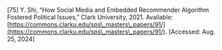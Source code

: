 \[75\]	Y. Shi, “How Social Media and Embedded Recommender Algorithm Fostered Political Issues,” Clark University, 2021\. Available: [https://commons.clarku.edu/sps\_masters\_papers/91/](https://commons.clarku.edu/sps\_masters\_papers/91/). \[Accessed: Aug. 25, 2024\]